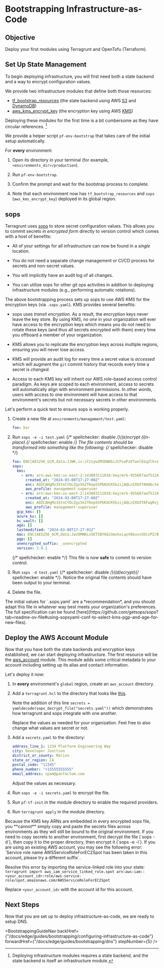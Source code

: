 

# Bootstrapping Infrastructure-as-Code

## Objective

Deploy your first modules using Terragrunt and OpenTofu (Terraform).

## Set Up State Management

To begin deploying infrastructure, you will first need both a state backend and a way to encrypt configuration values.

We provide two infrastructure modules that define both those resources:

* [tf\_bootstrap\_resources](/docs/edge/reference/infrastructure-modules/direct/aws/tf_bootstrap_resources) (the state backend using AWS [S3](https://aws.amazon.com/s3/) and [DynamoDB](https://aws.amazon.com/dynamodb/))
* [aws\_kms\_encrypt\_key](/docs/edge/reference/infrastructure-modules/submodule/aws/aws_kms_encrypt_key) (the encryption key using AWS [KMS](https://aws.amazon.com/kms/))

Deploying these modules for the first time is a bit cumbersome as they have circular references. [^1]

[^1]: Deploying infrastructure modules requires a state backend, and the state backend is itself an infrastructure module.

We provide a helper script `pf-env-bootstrap` that takes care of the initial setup automatically.

For **every** environment:

1. Open its directory in your terminal (for example, `<environments_dir>/production`).

2. Run `pf-env-bootstrap`.

3. Confirm the prompt and wait for the bootstrap process to complete.

4. Note that each environment now has `tf_bootstrap_resources` and `sops` (`aws_kms_encrypt_key`) deployed in its global region.

## sops

Terragrunt uses [sops](https://github.com/getsops/sops) to store secret configuration values. This allows you to commit
secrets *in encrypted form* directly to version control which comes with a host of benefits:

* All of your settings for all infrastructure can now be found in a *single* location.

* You do not need a separate change management or CI/CD process for secrets and non-secret values.

* You will implicitly have an audit log of all changes.

* You can utilize sops for other git ops activities in addition to deploying infrastructure modules (e.g., performing automatic
  rotations).

The above bootstrapping process sets up sops to use *AWS KMS* for the encryption keys (via `.sops.yaml`).
KMS provides several benefits:

* sops uses *transit encryption*. As a result, the encryption keys never leave the key store. By using KMS, *no one*
  in your organization will ever have access to the encryption keys which means you do not need to rotate
  these keys (and thus all secrets encrypted with them) every time you offboard a member of your organization.

* KMS allows you to replicate the encryption keys across multiple regions, ensuring you will never lose access.

* KMS will provide an audit log for every time a secret value is *accessed* which will augment the `git` commit history that
  records every time a secret is *changed.*

* Access to each KMS key will inherit our AWS role-based access control paradigm. As keys are scoped to each environment,
  access to secrets will automatically align with environment permissions. In other words, users with access
  to one environment will have access to that environment's secrets but not necessary secrets in other environments.

Let's perform a quick test to ensure sops is working properly.

1. Create a new file at `environments/management/test.yaml`:

   ```yaml
   foo: bar
   ```

2. Run `sops -e -i test.yaml` {/* spellchecker: disable */}((e)ncrypt (i)n-place).{/* spellchecker: enable */} The file contents should be transformed into something like the following:
   {/* spellchecker: disable */}
   ```yaml
   foo: ENC[AES256_GCM,data:JJWK,iv:iF2zywZM3DWObiJCPsaPzETwnlQ1q2lh+zgHfCmk/PM=,tag:m2Ii1IlH05fT/TE4SStWIA==,type:str]
   sops:
     kms:
       - arn: arn:aws:kms:us-east-2:143003111016:key/mrk-955687aaf5124a07837ae4e2a442f8ec
         created_at: "2024-03-08T17:27:00Z"
         enc: AQICAHgMz35tnCYOcZgsSkZfKep5SPbKOCK5kzijAQLnZXO3TAHQ6ctemzPMzRenMG2LWQjAAAAAfjB8BgkqhkiG9w0BBwagbzBtAgEAMGgGCSqGSIb3DQEHATAeBglghkgBZQMEAS4wEQQM4JXy9Gd99htGiu7aAgEQgDuxh107pk18bFU5Q8vzeu1rI+u6+/7s7Xao5DUSE/86Uyvo7USMny58KqJnqUdIvGmj3xYqV5dVMGJxAQ==
         aws_profile: management-superuser
       - arn: arn:aws:kms:us-west-2:143003111016:key/mrk-955687aaf5124a07837ae4e2a442f8ec
         created_at: "2024-03-08T17:27:00Z"
         enc: AQICAHgMz35tnCYOcZgsSkZfKep5SPbKOCK5kzijAQLnZXO3TAFwqRvjtwaFuBNp9ppYc58OAAAAfjB8BgkqhkiG9w0BBwagbzBtAgEAMGgGCSqGSIb3DQEHATAeBglghkgBZQMEAS4wEQQMagf0c2ADsKLKXBFQAgEQgDsP5rqepGI3MvwhtRVxmS6/hyWWDyqEbOIxYS1WybNinBggkfKNRTw0Z8vob2tuSg5ZUeRpABry/C84PA==
         aws_profile: management-superuser
     gcp_kms: []
     azure_kv: []
     hc_vault: []
     age: []
     lastmodified: "2024-03-08T17:27:01Z"
     mac: ENC[AES256_GCM,data:JwzOMNKLn5ETSQY6QiGmxkxLqzX6buvs5OccPZ/BVOdfvgUW8vsgv34l6UiOidHq71GeGo5G9sPHeNiFGWPgqBMNU/qUugt9qldHs5k/oo6e4wFIzOxkIT2NZ1CmLw/9vxw8ZWskWX43XPC8tQlu9NmxE65G7NSDTaHBIFVVG44=,iv:L1pBiv+2y066RNr9qppBjuCjgLkaui6yOGJ6iPSCg8w=,tag:kmN5KBJ7gkhvcnkV67/xjw==,type:str]
     pgp: []
     unencrypted_suffix: _unencrypted
     version: 3.8.1
   ```
   {/* spellchecker: enable */}
   This file is now **safe** to commit to version control.

3. Run `sops -d test.yaml` {/* spellchecker: disable */}((d)ecrypt){/* spellchecker: enable */}. Notice the original file contents should have been output to your terminal.

4. Delete the file.

<MarkdownAlert severity="info">
  The initial values for `.sops.yaml` are a *recommendation*, and you should adapt this file
  in whatever way best meets your organization's preferences. The full specification can be found [here](https://github.com/getsops/sops?tab=readme-ov-file#using-sopsyaml-conf-to-select-kms-pgp-and-age-for-new-files).
</MarkdownAlert>

## Deploy the AWS Account Module

Now that you have both the state backends and encryption keys established, we can start deploying infrastructure.
The first resource will be the [aws\_account](/docs/edge/reference/infrastructure-modules/direct/aws/aws_account) module. This module adds some critical metadata
to your account including setting up its alias and contact information.

Let's deploy it now:

1. In **every** environment's `global` region, create an `aws_account` directory.

2. Add a `terragrunt.hcl` to the directory that looks like [this](https://github.com/Panfactum/stack/blob/__PANFACTUM_VERSION_EDGE__/packages/reference/environments/management/global/aws_account/terragrunt.hcl).

   Note the addition of this line `secrets = yamldecode(sops_decrypt_file("secrets.yaml"))` which demonstrates how
   terragrunt and sops integrate with one another.

   Replace the values as needed for your organization. Feel free to also change what values are secret or not.

3. Add a `secrets.yaml` to the directory:

   ```yaml
   address_line_1: 1234 Platform Engineering Way
   city: Developer Junction
   district_or_county: Marion
   state_or_region: CA
   postal_code: "12345"
   phone_number: "+15555555555"
   email_address: spam@panfactum.com
   ```

   Adjust the values as necessary.

4. Run `sops -e -i secrets.yaml` to encrypt the file.

5. Run `pf-tf-init` in the module directory to enable the required providers.

6. Run `terragrunt apply` in the module directory.

<MarkdownAlert severity="warning">
  Because the KMS key ARNs are embedded in every encrypted sops file, you **cannot** simply copy and paste the secrets files
  across environments as they will still be bound to the original environment. If you need to copy secrets to another
  environment, first decrypt the file (`sops -d`), then copy it to the proper directory, then encrypt it (`sops -e -i`).
</MarkdownAlert>

<MarkdownAlert severity="warning">
  If you are using an existing AWS account, you may see the following error:
  `Service role name AWSServiceRoleForEC2Spot has been taken in this account, please try a different suffix`.

  Resolve this error by importing the service-linked role into your state:
  `terragrunt import aws_iam_service_linked_role.spot arn:aws:iam::<your_account_id>:role/aws-service-role/spot.amazonaws.com/AWSServiceRoleForEC2Spot`

  Replace `<your_account_id>` with the account id for this account.
</MarkdownAlert>

## Next Steps

Now that you are set up to deploy infrastructure-as-code, we are ready to setup DNS.

<BootstrappingGuideNav backHref={"/docs/edge/guides/bootstrapping/configuring-infrastructure-as-code"} forwardHref={"/docs/edge/guides/bootstrapping/dns"} stepNumber={5} />
